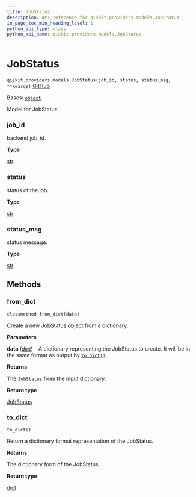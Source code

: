 ```yaml
---
title: JobStatus
description: API reference for qiskit.providers.models.JobStatus
in_page_toc_min_heading_level: 1
python_api_type: class
python_api_name: qiskit.providers.models.JobStatus
---
```


# JobStatus

<span id="qiskit.providers.models.JobStatus" />

`qiskit.providers.models.JobStatus(job_id, status, status_msg, **kwargs)` [GitHub](https://github.com/qiskit/qiskit/tree/main/qiskit/providers/models/jobstatus.py "view source code")

Bases: [`object`](https://docs.python.org/3/library/functions.html#object "(in Python v3.12)")

Model for JobStatus.

<span id="qiskit.providers.models.JobStatus.job_id" />

### job\_id

backend job\_id.

**Type**

[str](https://docs.python.org/3/library/stdtypes.html#str "(in Python v3.12)")

<span id="qiskit.providers.models.JobStatus.status" />

### status

status of the job.

**Type**

[str](https://docs.python.org/3/library/stdtypes.html#str "(in Python v3.12)")

<span id="qiskit.providers.models.JobStatus.status_msg" />

### status\_msg

status message.

**Type**

[str](https://docs.python.org/3/library/stdtypes.html#str "(in Python v3.12)")

## Methods

### from\_dict

<span id="qiskit.providers.models.JobStatus.from_dict" />

`classmethod from_dict(data)`

Create a new JobStatus object from a dictionary.

**Parameters**

**data** ([*dict*](https://docs.python.org/3/library/stdtypes.html#dict "(in Python v3.12)")) – A dictionary representing the JobStatus to create. It will be in the same format as output by [`to_dict()`](#qiskit.providers.models.JobStatus.to_dict "qiskit.providers.models.JobStatus.to_dict").

**Returns**

The `JobStatus` from the input dictionary.

**Return type**

[JobStatus](#qiskit.providers.models.JobStatus "qiskit.providers.models.JobStatus")

### to\_dict

<span id="qiskit.providers.models.JobStatus.to_dict" />

`to_dict()`

Return a dictionary format representation of the JobStatus.

**Returns**

The dictionary form of the JobStatus.

**Return type**

[dict](https://docs.python.org/3/library/stdtypes.html#dict "(in Python v3.12)")

